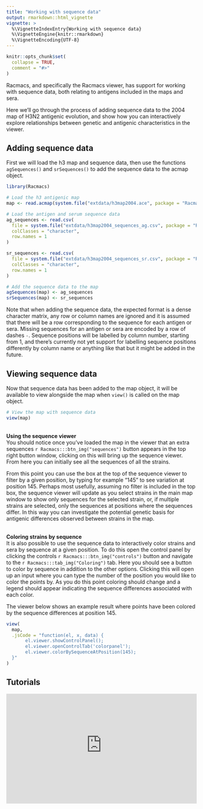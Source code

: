 ```yaml
---
title: "Working with sequence data"
output: rmarkdown::html_vignette
vignette: >
  %\VignetteIndexEntry{Working with sequence data}
  %\VignetteEngine{knitr::rmarkdown}
  %\VignetteEncoding{UTF-8}
---
```


```r
knitr::opts_chunk$set(
  collapse = TRUE,
  comment = "#>"
)
```

Racmacs, and specifically the Racmacs viewer, has support for working with sequence data, both relating to antigens included in the maps and sera.

Here we'll go through the process of adding sequence data to the 2004 map of H3N2 antigenic evolution, and show how you can interactively explore relationships between genetic and antigenic characteristics in the viewer.

## Adding sequence data
First we will load the h3 map and sequence data, then use the functions `agSequences()` and `srSequences()` to add the sequence data to the acmap object.

```r
library(Racmacs)

# Load the h3 antigenic map
map <- read.acmap(system.file("extdata/h3map2004.ace", package = "Racmacs"))

# Load the antigen and serum sequence data
ag_sequences <- read.csv(
  file = system.file("extdata/h3map2004_sequences_ag.csv", package = "Racmacs"),
  colClasses = "character",
  row.names = 1
)

sr_sequences <- read.csv(
  file = system.file("extdata/h3map2004_sequences_sr.csv", package = "Racmacs"),
  colClasses = "character",
  row.names = 1
)

# Add the sequence data to the map
agSequences(map) <- ag_sequences
srSequences(map) <- sr_sequences

```

Note that when adding the sequence data, the expected format is a dense character matrix, any row or column names are ignored and it is assumed that there will be a row corresponding to the sequence for each antigen or sera. Missing sequences for an antigen or sera are encoded by a row of dashes `-`. Sequence positions will be labelled by column number, starting from 1, and there's currently not yet support for labelling sequence positions differently by column name or anything like that but it might be added in the future.

## Viewing sequence data
Now that sequence data has been added to the map object, it will be available to view alongside the map when `view()` is called on the map object.

```r
# View the map with sequence data
view(map)
```

<br/>
__Using the sequence viewer__  
You should notice once you've loaded the map in the viewer that an extra sequences `r Racmacs:::btn_img("sequences")` button appears in the top right button window, clicking on this will bring up the sequence viewer. From here you can initially see all the sequences of all the strains.

From this point you can use the box at the top of the sequence viewer to filter by a given position, by typing for example "145" to see variation at position 145. Perhaps most usefully, assuming no filter is included in the top box, the sequence viewer will update as you select strains in the main map window to show only sequences for the selected strain, or, if multiple strains are selected, only the sequences at positions where the sequences differ. In this way you can investigate the potential genetic basis for antigenic differences observed between strains in the map.

<br/>
__Coloring strains by sequence__  
It is also possible to use the sequence data to interactively color strains and sera by sequence at a given position. To do this open the control panel by clicking the controls `r Racmacs:::btn_img("controls")` button and navigate to the `r Racmacs:::tab_img("Coloring")` tab. Here you should see a button to color by sequence in addition to the other options. Clicking this will open up an input where you can type the number of the position you would like to color the points by. As you do this point coloring should change and a legend should appear indicating the sequence differences associated with each color.

The viewer below shows an example result where points have been colored by the sequence differences at position 145.

```r
view(
  map, 
  .jsCode = "function(el, x, data) {
       el.viewer.showControlPanel();
       el.viewer.openControlTab('colorpanel');
       el.viewer.colorBySequenceAtPosition(145);
  }"
)
```

## Tutorials
<div style="position:relative;width:100%;height:0;padding-bottom:57.6%">
<iframe src="https://www.youtube-nocookie.com/embed/0IzubUMvl10" style="position:absolute;top:0;left:0;width:100%;height:100%" frameborder="0" allow="accelerometer; autoplay; encrypted-media; gyroscope; picture-in-picture" allowfullscreen></iframe>
</div>



